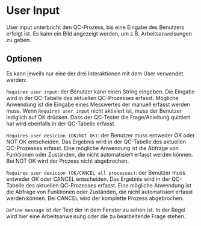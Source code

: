 # User Input

User input unterbricht den QC-Prozess, bis eine Eingabe des Benutzers erfolgt ist. Es kann ein Bild angezeigt werden, um z.B. Arbeitsanweisungen zu geben.

## Optionen

Es kann jeweils nur eine der drei Interaktionen mit dem User verwendet werden:

``Requires user input``: der Benutzer kann einen String eingeben. Die Eingabe wird in der QC-Tabelle des aktuellen QC-Prozesses erfasst. Mögliche Anwendung ist die Eingabe eines Messwertes der manuell erfasst werden muss. Wenn ``Requires user input`` nicht aktiviert ist, muss der Benutzer lediglich auf OK drücken. Dass der QC-Tester die Frage/Anleitung quittiert hat wird ebenfalls in der QC-Tabelle erfasst.

``Requires user desicion (OK/NOT OK)``: der Benutzer muss entweder OK oder NOT OK entscheiden. Das Ergebnis wird in der QC-Tabelle des aktuellen QC-Prozesses erfasst. Eine mögliche Anwendung ist die Abfrage von Funktionen oder Zuständen, die nicht automatisiert erfasst werden können. Bei NOT OK wird der Prozess nicht abgebrochen.

``Requires user desicion (OK/CANCEL all processes)``: der Benutzer muss entweder OK oder CANCEL entscheiden. Das Ergebnis wird in der QC-Tabelle des aktuellen QC-Prozesses erfasst. Eine mögliche Anwendung ist die Abfrage von Funktionen oder Zuständen, die nicht automatisiert erfasst werden können. Bei CANCEL wird der komplette Prozess abgebrochen.

``Define message`` ist der Text der in dem Fenster zu sehen ist. In der Regel wird hier eine Arbeitsanweisung oder die zu bearbeitende Frage stehen.